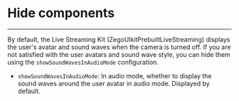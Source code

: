 # Hide components

- - -

By default, the Live Streaming Kit (ZegoUIkitPrebuiltLiveStreaming) displays the user's avatar and sound waves when the camera is turned off.
If you are not satisfied with the user avatars and sound wave style, you can hide them using the `showSoundWavesInAudioMode` configuration.

- `showSoundWavesInAudioMode`: In audio mode, whether to display the sound waves around the user avatar in audio mode. Displayed by default.
